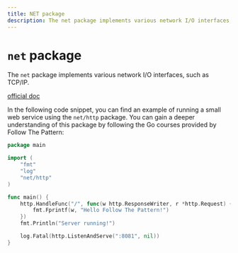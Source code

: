 ```yaml
---
title: NET package
description: The net package implements various network I/O interfaces, such as TCP/IP.
---
```


# `net` package

The `net` package implements various network I/O interfaces, such as TCP/IP.

[official doc](https://pkg.go.dev/net)

In the following code snippet, you can find an example of running a small web service using the `net/http` package. You can gain a deeper understanding of this package by following the Go courses provided by Follow The Pattern:

```go copy
package main

import (
	"fmt"
	"log"
	"net/http"
)

func main() {
	http.HandleFunc("/", func(w http.ResponseWriter, r *http.Request) {
		fmt.Fprintf(w, "Hello Follow The Pattern!")
	})
	fmt.Println("Server running!")

	log.Fatal(http.ListenAndServe(":8081", nil))
}
```
